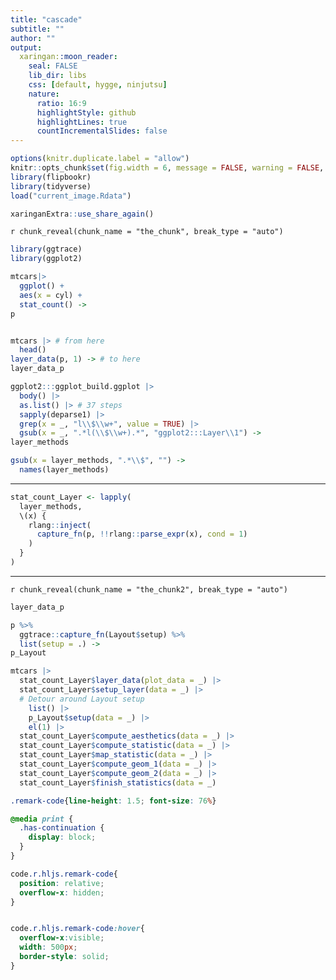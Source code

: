 ```yaml
---
title: "cascade"
subtitle: ""
author: ""
output:
  xaringan::moon_reader:
    seal: FALSE
    lib_dir: libs
    css: [default, hygge, ninjutsu]
    nature:
      ratio: 16:9
      highlightStyle: github
      highlightLines: true
      countIncrementalSlides: false
---
```




```r
options(knitr.duplicate.label = "allow")
knitr::opts_chunk$set(fig.width = 6, message = FALSE, warning = FALSE, comment = "", cache = F)
library(flipbookr)
library(tidyverse)
load("current_image.Rdata")
```


```r
xaringanExtra::use_share_again()
```


`r chunk_reveal(chunk_name = "the_chunk", break_type = "auto")`


```r
library(ggtrace)
library(ggplot2)

mtcars|>
  ggplot() +
  aes(x = cyl) +
  stat_count() ->
p


mtcars |> # from here
  head()
layer_data(p, 1) -> # to here
layer_data_p

ggplot2:::ggplot_build.ggplot |>
  body() |>
  as.list() |> # 37 steps
  sapply(deparse1) |>
  grep(x = _, "l\\$\\w+", value = TRUE) |> 
  gsub(x = _, ".*l(\\$\\w+).*", "ggplot2:::Layer\\1") ->
layer_methods

gsub(x = layer_methods, ".*\\$", "") ->
  names(layer_methods)


```

---

```r
stat_count_Layer <- lapply(
  layer_methods,
  \(x) {
    rlang::inject(
      capture_fn(p, !!rlang::parse_expr(x), cond = 1)
    )
  }
)


```


---

`r chunk_reveal(chunk_name = "the_chunk2", break_type = "auto")`


```r
layer_data_p

p %>% 
  ggtrace::capture_fn(Layout$setup) %>% 
  list(setup = .) ->
p_Layout

mtcars |>
  stat_count_Layer$layer_data(plot_data = _) |>
  stat_count_Layer$setup_layer(data = _) |>
  # Detour around Layout setup
    list() |>
    p_Layout$setup(data = _) |>
    el(1) |>
  stat_count_Layer$compute_aesthetics(data = _) |>
  stat_count_Layer$compute_statistic(data = _) |>
  stat_count_Layer$map_statistic(data = _) |>
  stat_count_Layer$compute_geom_1(data = _) |>
  stat_count_Layer$compute_geom_2(data = _) |>
  stat_count_Layer$finish_statistics(data = _)


```




```css
.remark-code{line-height: 1.5; font-size: 76%}

@media print {
  .has-continuation {
    display: block;
  }
}

code.r.hljs.remark-code{
  position: relative;
  overflow-x: hidden;
}


code.r.hljs.remark-code:hover{
  overflow-x:visible;
  width: 500px;
  border-style: solid;
}
```

